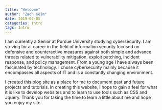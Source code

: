 ```yaml
---
title: "Welcome"
author: "Zach Keim"
date: 2019-02-05
categories: Intro
tags: Intro
---
```


<p>I am currently a Senior at Purdue University studying cybersecurity. I am striving for a<span style="font-weight: 400;">&nbsp; career in the field of information 
security focused on defensive and counteractive measures against both simple and advance threats related to vulnerability mitigation, exploit patching, incident 
response, and policy management. From a young age I have always been fascinated by technology. I chose cybersecurity mainly because it encompasses all aspects of 
IT and is a constantly changing environment.&nbsp;</span>
</p>

<p>I created this blog site as a place for me to document past and future projects and tutorials. In creating this website, I hope to gain a feel for what it is like 
to develop websites and to learn to use tools such as CSS and Jquery. Thank you for taking the time to learn a little about me and hope you enjoy my site.&nbsp;
</p>
